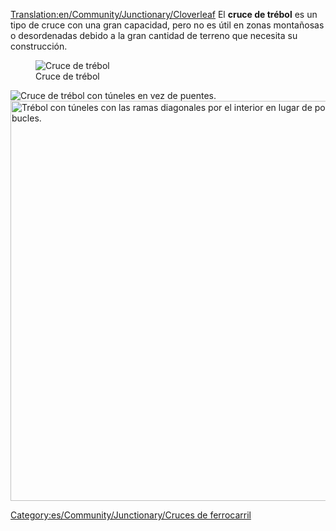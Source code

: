 [[Translation:en/Community/Junctionary/Cloverleaf]]
{{es/Community/Junctionary/Menú de Cruces}}
El '''cruce de trébol''' es un tipo de cruce con una gran capacidad, pero no es útil en zonas montañosas o desordenadas debido a la gran cantidad de terreno que necesita su construcción.

[[File:en/Community/Junctionary/Cloverleaf.png|none|frame|Cruce de trébol]]

{{es/Community/Junctionary/Criterios sobre cruces|Barato|1|0|1|2||0|1|0|1|1|0||Los trenes averiados sólo afectan a una vía y a un giro a la izquierda.|
*Puede manejar 4 trenes a la vez.
*Requiere una gran cantidad de espacio para construirlo sin curvas cerradas.
*Haga el lazo y las ramas diagonales más largos que sus trenes, así la línea principal no se bloqueará por un tren que espere.
*Use túneles si los puentes ralentizan el tren.
*Si es necesario, actualice a un [[es/Community/Junctionary/Cruce encima-debajo|cruce encima-debajo]].
*Área: 10 x 10.

*Para que coja completamente un tren de longitud 12 (6 casillas) en cada giro a la izquierda, utilice una longitud de 2 para cada lado del trébol e inicie el trébol a tres espacios de la intersección central.
*En general, la capacidad de cada trébol es de 7 x n para un trébol de tamaño n, donde n es la longitud de cada lado de la hoja (inicie el trébol de tamaño n a (2 x n)-1 espacios de distancia de la intersección central).
}}
[[File:en/Community/Junctionary/Cloverleaf with tunnels.png|none|frame|Cruce de trébol con túneles en vez de puentes.]]
[[File:en/Community/Junctionary/Cloverleaf inward corners.png|none|thumb|640px|Trébol con túneles con las ramas diagonales por el interior en lugar de por el exterior de los bucles.]]

[[Category:es/Community/Junctionary/Cruces de ferrocarril]]
